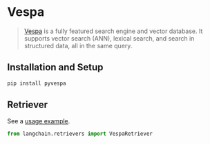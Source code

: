 # Vespa

>[Vespa](https://vespa.ai/) is a fully featured search engine and vector database.
> It supports vector search (ANN), lexical search, and search in structured data, all in the same query.

## Installation and Setup


```bash
pip install pyvespa
```



## Retriever

See a [usage example](/oss/integrations/retrievers/vespa).

```python
from langchain.retrievers import VespaRetriever
```
